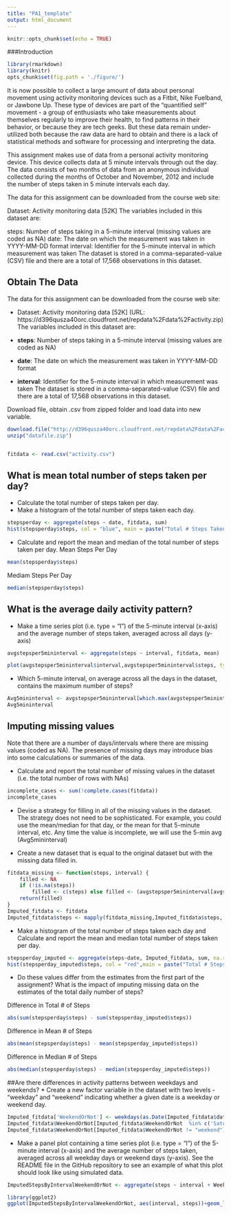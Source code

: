 ```yaml
---
title: "PA1_template"
output: html_document
---
```


```r
knitr::opts_chunk$set(echo = TRUE)
```

###Introduction
````r
library(rmarkdown)
library(knitr)
opts_chunk$set(fig.path = './figure/')
````

It is now possible to collect a large amount of data about personal movement using activity monitoring devices such as a Fitbit, Nike Fuelband, or Jawbone Up. These type of devices are part of the "quantified self" movement - a group of enthusiasts who take measurements about themselves regularly to improve their health, to find patterns in their behavior, or because they are tech geeks. But these data remain under-utilized both because the raw data are hard to obtain and there is a lack of statistical methods and software for processing and interpreting the data.

This assignment makes use of data from a personal activity monitoring device. This device collects data at 5 minute intervals through out the day. The data consists of two months of data from an anonymous individual collected during the months of October and November, 2012 and include the number of steps taken in 5 minute intervals each day.

The data for this assignment can be downloaded from the course web site:

Dataset: Activity monitoring data [52K]
The variables included in this dataset are:

steps: Number of steps taking in a 5-minute interval (missing values are coded as NA)
date: The date on which the measurement was taken in YYYY-MM-DD format
interval: Identifier for the 5-minute interval in which measurement was taken
The dataset is stored in a comma-separated-value (CSV) file and there are a total of 17,568 observations in this dataset.


## Obtain The Data

The data for this assignment can be downloaded from the course web site:

* Dataset: Activity monitoring data [52K] (URL: https://d396qusza40orc.cloudfront.net/repdata%2Fdata%2Factivity.zip)
The variables included in this dataset are:

* **steps**: Number of steps taking in a 5-minute interval (missing values are coded as NA)
* **date**: The date on which the measurement was taken in YYYY-MM-DD format
* **interval**: Identifier for the 5-minute interval in which measurement was taken
The dataset is stored in a comma-separated-value (CSV) file and there are a total of 17,568 observations in this dataset.

Download file, obtain .csv from zipped folder and load data into new variable.
```r
download.file("http://d396qusza40orc.cloudfront.net/repdata%2Fdata%2Factivity.zip", "datafile.zip")
unzip("datafile.zip")


fitdata <- read.csv("activity.csv")
```


## What is mean total number of steps taken per day?
* Calculate the total number of steps taken per day.
* Make a histogram of the total number of steps taken each day.

```r
stepsperday <- aggregate(steps ~ date, fitdata, sum)
hist(stepsperday$steps, col = "blue", main = paste("Total # Steps Taken / Day"), xlab="# Steps")
```

* Calculate and report the mean and median of the total number of steps taken per day.
Mean Steps Per Day
```r
mean(stepsperday$steps)
```

Mediam Steps Per Day
```r
median(stepsperday$steps)
```



## What is the average daily activity pattern?

* Make a time series plot (i.e. type = "l") of the 5-minute interval (x-axis) and the average number of steps taken, averaged across all days (y-axis)

```r
avgstepsper5mininterval <- aggregate(steps ~ interval, fitdata, mean)

plot(avgstepsper5mininterval$interval,avgstepsper5mininterval$steps, type="l", xlab="5Min Interval", ylab="Avg # Steps",col = "blue", main="Average # Steps Taken, Averaged Across All Days")
```

* Which 5-minute interval, on average across all the days in the dataset, contains the maximum number of steps?
```r
Avg5mininterval <- avgstepsper5mininterval[which.max(avgstepsper5mininterval$steps),1]
Avg5mininterval
```

## Imputing missing values
Note that there are a number of days/intervals where there are missing values (coded as NA). The presence of missing days may introduce bias into some calculations or summaries of the data.

* Calculate and report the total number of missing values in the dataset (i.e. the total number of rows with NAs)
```r
incomplete_cases <- sum(!complete.cases(fitdata))
incomplete_cases
```

* Devise a strategy for filling in all of the missing values in the dataset. The strategy does not need to be sophisticated. For example, you could use the mean/median for that day, or the mean for that 5-minute interval, etc.
Any time the value is incomplete, we will use the 5-min avg (Avg5mininterval)


* Create a new dataset that is equal to the original dataset but with the missing data filled in.

```r
fitdata_missing <- function(steps, interval) {
    filled <- NA
    if (!is.na(steps)) 
        filled <- c(steps) else filled <- (avgstepsper5mininterval[avgstepsper5mininterval$interval == interval, "steps"])
    return(filled)
}
Imputed_fitdata <- fitdata
Imputed_fitdata$steps <- mapply(fitdata_missing,Imputed_fitdata$steps, Imputed_fitdata$interval) 
```


* Make a histogram of the total number of steps taken each day and Calculate and report the mean and median total number of steps taken per day.

```r
stepsperday_imputed <- aggregate(steps~date, Imputed_fitdata, sum, na.rm = TRUE)
hist(stepsperday_imputed$steps, col = "red",main = paste("Total # Steps Taken / Day (Imputed)"), xlab="# Steps")
```

* Do these values differ from the estimates from the first part of the assignment? What is the impact of imputing missing data on the estimates of the total daily number of steps?

Difference in Total # of Steps
```r
abs(sum(stepsperday$steps) - sum(stepsperday_imputed$steps))
```

Difference in Mean # of Steps
```r
abs(mean(stepsperday$steps) - mean(stepsperday_imputed$steps))
```

Difference in Median # of Steps
```r
abs(median(stepsperday$steps) - median(stepsperday_imputed$steps))
```

##Are there differences in activity patterns between weekdays and weekends?
* Create a new factor variable in the dataset with two levels - "weekday" and "weekend" indicating whether a given date is a weekday or weekend day.
```r
Imputed_fitdata['WeekendOrNot'] <- weekdays(as.Date(Imputed_fitdata$date))
Imputed_fitdata$WeekendOrNot[Imputed_fitdata$WeekendOrNot  %in% c('Saturday','Sunday') ] <- "weekend"
Imputed_fitdata$WeekendOrNot[Imputed_fitdata$WeekendOrNot != "weekend"] <- "weekday"
```

* Make a panel plot containing a time series plot (i.e. type = "l") of the 5-minute interval (x-axis) and the average number of steps taken, averaged across all weekday days or weekend days (y-axis). See the README file in the GitHub repository to see an example of what this plot should look like using simulated data.

```r
ImputedStepsByIntervalWeekendOrNot <- aggregate(steps ~ interval + WeekendOrNot, Imputed_fitdata, mean)

library(ggplot2)
ggplot(ImputedStepsByIntervalWeekendOrNot, aes(interval, steps))+geom_line(aes(color = WeekendOrNot))+facet_grid(WeekendOrNot ~ .)+ylab("Total # Steps Taken / Day (Imputed)") + xlab("# Steps")

```